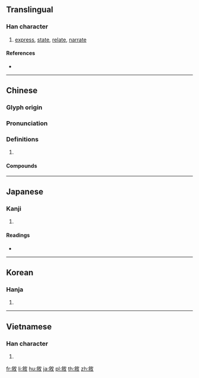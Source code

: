 {{character info/new}}
{{also|叙|敍}}
==Translingual==

===Han character===
{{Han char|rn=66|rad=攴|as=07|sn=11|four=88940|canj=ODOK|ids=⿰余攵}}

# [[express]], [[state]], [[relate]], [[narrate]]

====References====
* {{Han ref|kx=0472.051|dkj=13206|dj=0821.140|hdz=21463.030|uh=6558|ud=25944|bh=B1D4|bd=45524}}

----

==Chinese==
{{zh-forms|s=叙}}

===Glyph origin===
{{Han etym}}

===Pronunciation===
{{zh-pron
|m=xù
|c=zeoi6
|mn=qz:sǐr/tw,xm:sū/zz:sī
|mc=y
|oc=y
|cat=
}}

===Definitions===
{{zh-hanzi}}

# {{rfdef|zh}}

====Compounds====
{{zh-der|他敘式|倒敘|共敘舊姻|套敘|容敘|少敘|平鋪直敘|惇敘|插敘|敘事|敘事句|敘事文|敘事曲|敘事詩|敘傳|敘別|敘功|敘勛|敘家常|敘文|敘明|敘獎|敘用|敘禮|敘舊|敘言|敘話|敘說|敘談|敘論|敘述|敘述句|敘錄|敘闊|暢敘|泣笑敘闊|秩敘|自敘帖|記敘|記敘文|議敘|追敘|銓敘|鋪敘|閒敘|順敘}}

----

==Japanese==

===Kanji===
{{ja-kanji|grade=|rs=攴07}}

# {{defn|lang=ja|sort=攴07}}

====Readings====
* {{ja-readings|on=[[じょ]] (jo)|kun=[[ついでる]] (tsuideru), [[ついで]] (tsuide)}}

----

==Korean==

===Hanja===
{{ko-hanja|hangeul=서|eumhun=|rv=seo|mr=sŏ|y=se}}

# {{defn|lang=ko|sort=攴07}}

----

==Vietnamese==

===Han character===
{{vi-hantu|[[tự]]|rs=攴07}}

# {{defn|lang=vi|sort=攴07}}

[[fr:敘]]
[[li:敘]]
[[hu:敘]]
[[ja:敘]]
[[pl:敘]]
[[th:敘]]
[[zh:敘]]